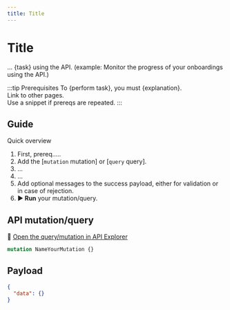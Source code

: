 ```yaml
---
title: Title
---
```


# Title

... {task} using the API. (example: Monitor the progress of your onboardings using the API.)

:::tip Prerequisites
To {perform task}, you must {explanation}.  
Link to other pages.  
Use a snippet if prereqs are repeated.
:::

## Guide

Quick overview

1. First, prereq.....
1. Add the [`mutation` mutation] or [`query` query].
1. ...
1. ...
1. Add optional messages to the success payload, either for validation or in case of rejection.
1. **▶ Run** your mutation/query.

## API mutation/query

🔎 [Open the query/mutation in API Explorer](https://explorer.swan.io/)

```graphql {4-5,19-20} showLineNumbers
mutation NameYourMutation {}
```

## Payload

```json {6-7} showLineNumbers
{
  "data": {}
}
```